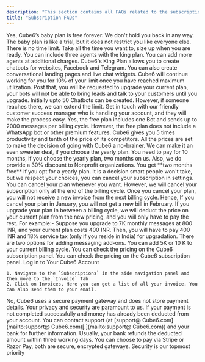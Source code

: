 ```yaml
---
description: "This section contains all FAQs related to the subscriptions and plans."
title: "Subscription FAQs"
---
```


<AccordionGroup>
  <Accordion title="Can I use  Cube6 for free?">
    Yes,  Cube6’s baby plan is free forever. We don't hold you back in any way.
  </Accordion>
  <Accordion title="Do you have a trial account">
    The baby plan is like a trial, but it does not restrict you like everyone else. There is no time limit. Take all the time you want to, size up when you are ready.
  </Accordion>
  <Accordion title="How many chat agents can I include in King plan?">
    You can include three agents with the king plan. You can add more agents at additional charges.
  </Accordion>
  <Accordion title="What channel does the King plan include?">
     Cube6's King Plan allows you to create chatbots for websites, Facebook and Telegram. You can also create conversational landing pages and live chat widgets.
  </Accordion>
  <Accordion title="What happens when I cross the response limit">
     Cube6 will continue working for you for 10% of your limit once you have reached maximum utilization. Post that, you will be requested to upgrade your current plan, your bots will not be able to bring leads and talk to your customers until you upgrade.
  </Accordion>
  <Accordion title="How many chatbots can be created in the King plan?">
    Initially upto 50 Chatbots can be created. However, if someone reaches there, we can extend the limit.
  </Accordion>
  <Accordion title="What is your refund policy?">
    Get in touch with our friendly customer success manager who is handling your account, and they will make the process easy.
  </Accordion>
  <Accordion title="Is there any free plan of  Cube6?">
    Yes, the free plan includes one Bot and sends up to 2000 messages per billing cycle. However, the free plan does not include a WhatsApp bot or other premium features.
  </Accordion>
  <Accordion title="Does  Cube6 offer any discount?">
     Cube6 gives you 5 times productivity and tenth of the price of its competitors. All the prices are set to make the decision of going with  Cube6 a no-brainer. We can make it an even sweeter deal, if you choose the yearly plan. You need to pay for 10 months, if you choose the yearly plan, two months on us. Also, we do provide a 30% discount to Nonprofit organizations.
  </Accordion>
  <Accordion title="Is there any discount on the yearly plan?">
    You get **two months free** if you opt for a yearly plan.
  </Accordion>
  <Accordion title="Can I cancel my  subscription?">
    It is a decision smart people won't take, but we respect your choices, you can cancel your subscription in settings.
  </Accordion>
  <Accordion title="What if I cancel my plan?">
    You can cancel your plan whenever you want. However, we will cancel your subscription only at the end of the billing cycle. Once you cancel your plan, you will not receive a new invoice from the next billing cycle. Hence, If you cancel your plan in January, you will not get a new bill in February.
  </Accordion>
  <Accordion title="What if I upgrade my plan in between?">
    If you upgrade your plan in between a billing cycle, we will deduct the price on your current plan from the new pricing, and you will only have to pay the rest. For example:- Suppose you upgrade to 7K monthly messages at 800 INR, and your current plan costs 400 INR. Then, you will have to pay 400 INR and 18% service tax (only if you reside in India) for upgradation.
  </Accordion>
  <Accordion title="What is the pricing for the Messages add-ons?">
    There are two options for adding messaging add-ons. You can add 5K or 10 K to your current billing cycle. You can check the pricing on the  Cube6 subscription panel.
  </Accordion>
  <Accordion title="What is the pricing for white labelling a chat window?">
    You can check the pricing on the  Cube6 subscription panel.
  </Accordion>
  <Accordion title="How can I get my invoice?">
    Log in to Your  Cube6 Account

    1. Navigate to the `Subscriptions` in the side navigation panel and then move to the `Invoice` Tab
    2. Click on Invoices, Here you can get a list of all your invoice. You can also send them to your email.
  </Accordion>
  <Accordion title="Does  Cube6 store payment details">
    No,  Cube6 uses a secure payment gateway and does not store payment details. Your privacy and security are paramount to us.
  </Accordion>
  <Accordion title="What if my payment fails and my money gets deducted?">
    If your payment is not completed successfully and money has already been deducted from your account. You can contact support (at [support@ Cube6.com](mailto:support@ Cube6.com)[.](mailto:support@ Cube6.com)) and your bank for further information. Usually, your bank refunds the deducted amount within three working days.
  </Accordion>
  <Accordion title="How do I make the payment?">
    You can choose to pay via Stripe or Razor Pay, both are secure, encrypted gateways. Security is our topmost priority
  </Accordion>
</AccordionGroup>